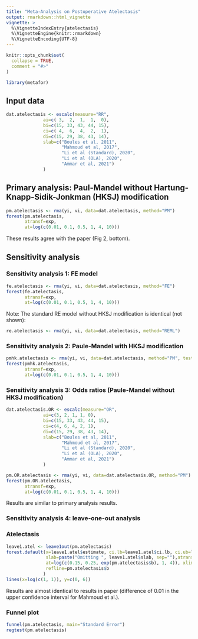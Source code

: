 ```yaml
---
title: "Meta-Analysis on Postoperative Atelectasis"
output: rmarkdown::html_vignette
vignette: >
  %\VignetteIndexEntry{atelectasis}
  %\VignetteEngine{knitr::rmarkdown}
  %\VignetteEncoding{UTF-8}
---
```


```r
knitr::opts_chunk$set(
  collapse = TRUE,
  comment = "#>"
)
```

```r
library(metafor)
```


## Input data
```r
dat.atelectasis <- escalc(measure="RR",
              ai=c( 3,  2,  1,  1,  0),
              bi=c(15, 33, 43, 44, 15),
              ci=c( 4,  6,  4,  2,  1),
              di=c(15, 29, 38, 43, 14),
              slab=c("Boules et al, 2011",
                     "Mahmoud et al, 2017",
                     "Li et al (Standard), 2020",
                     "Li et al (OLA), 2020",
                     "Ammar et al, 2021")
              )
```


## Primary analysis: Paul-Mandel without Hartung-Knapp-Sidik-Jonkman (HKSJ) modification 
```r
pm.atelectasis <- rma(yi, vi, data=dat.atelectasis, method="PM") 
forest(pm.atelectasis,
       atransf=exp,
       at=log(c(0.01, 0.1, 0.5, 1, 4, 10)))
```
These results agree with the paper (Fig 2, bottom).

## Sensitivity analysis
### Sensitivity analysis 1: FE model

```r
fe.atelectasis <- rma(yi, vi, data=dat.atelectasis, method="FE") 
forest(fe.atelectasis, 
       atransf=exp,
       at=log(c(0.01, 0.1, 0.5, 1, 4, 10)))
```

Note: The standard RE model without HKSJ modification is identical (not shown):
```r
re.atelectasis <- rma(yi, vi, data=dat.atelectasis, method="REML") 
```



### Sensitivity analysis 2: Paule-Mandel with HKSJ modification 
```r
pmhk.atelectasis <- rma(yi, vi, data=dat.atelectasis, method="PM", test="knha") 
forest(pmhk.atelectasis,
       atransf=exp,
       at=log(c(0.01, 0.1, 0.5, 1, 4, 10)))
```


### Sensitivity analysis 3: Odds ratios (Paule-Mandel without HKSJ modification)
```r
dat.atelectasis.OR <- escalc(measure="OR",
              ai=c(3, 2, 1, 1, 0),
              bi=c(15, 33, 43, 44, 15),
              ci=c(4, 6, 4, 2, 1),
              di=c(15, 29, 38, 43, 14),
              slab=c("Boules et al, 2011",
                     "Mahmoud et al, 2017",
                     "Li et al (Standard), 2020",
                     "Li et al (OLA), 2020",
                     "Ammar et al, 2021")
              )
```

```r

pm.OR.atelectasis <- rma(yi, vi, data=dat.atelectasis.OR, method="PM") 
forest(pm.OR.atelectasis,
       atransf=exp,
       at=log(c(0.01, 0.1, 0.5, 1, 4, 10)))
```

Results are similar to primary analysis results.



### Sensitivity analysis 4: leave-one-out analysis
### Atelectasis
```r
leave1.atel <- leave1out(pm.atelectasis)
forest.default(x=leave1.atel$estimate, ci.lb=leave1.atel$ci.lb, ci.ub=leave1.atel$ci.ub,
               slab=paste("Omitting ", leave1.atel$slab, sep=""),atransf=exp,
               at=log(c(0.15, 0.25, exp(pm.atelectasis$b), 1, 4)), xlim=log(c(0.01, 4.5)),
               refline=pm.atelectasis$b
              )
lines(x=log(c(1, 1)), y=c(0, 6))
```

Results are almost identical to results in paper (difference of 0.01 in the upper confidence interval for Mahmoud et al.).

### Funnel plot
```r
funnel(pm.atelectasis, main="Standard Error")
regtest(pm.atelectasis)
```

